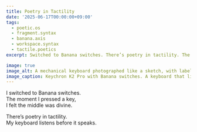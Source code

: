```yaml
---
title: Poetry in Tactility
date: '2025-06-17T00:00:00+09:00'
tags:
  - poetic.os
  - fragment.syntax
  - banana.axis
  - workspace.syntax
  - tactile.poetics
excerpt: Switched to Banana switches. There’s poetry in tactility. The keyboard listens before it speaks.

image: true
image_alt: A mechanical keyboard photographed like a sketch, with labeled banana switches.
image_caption: Keychron K2 Pro with Banana switches. A keyboard that listens before it speaks.
---
```


I switched to Banana switches.  
The moment I pressed a key,  
I felt the middle was divine.

There’s poetry in tactility.  
My keyboard listens before it speaks.